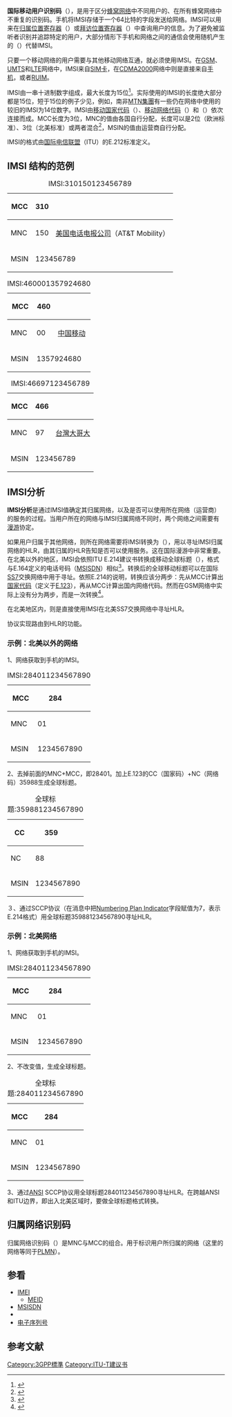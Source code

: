 {{Not|IMEI}}
{{TA
|G1=IT
}}
'''国际移动用户识别码'''（{{lang-en|IMSI，International Mobile Subscriber Identity}}），是用于区分[[蜂窝网络|蜂窝网络]]中不同用户的、在所有蜂窝网络中不重复的识别码。手机将IMSI存储于一个64比特的字段发送给网络。IMSI可以用来在[[归属位置寄存器|归属位置寄存器]]（{{lang|en|HLR，Home Location Register}}）或[[拜访位置寄存器|拜访位置寄存器]]（{{lang|en|VLR，Visitor Location Register}}）中查询用户的信息。为了避免被监听者识别并追踪特定的用户，大部分情形下手机和网络之间的通信会使用随机产生的{{link-en|临时移动用户识别码|Mobility_management#TMSI}}（{{lang|en|TMSI，Temporary Mobile Subscriber Identity}}）代替IMSI。

只要一个移动网络的用户需要与其他移动网络互通，就必须使用IMSI。在[[GSM|GSM]]、[[UMTS|UMTS]]和[[LTE|LTE]]网络中，IMSI来自[[SIM卡|SIM卡]]，在[[CDMA2000|CDMA2000]]网络中则是直接来自[[手机|手机]]，或者[[RUIM|RUIM]]。

IMSI由一串十进制数字组成，最大长度为15位<ref name=E212>{{Cite web|url=https://www.itu.int/rec/T-REC-E.212-200805-I/en|title=E.212 公共网络和订户的国际识别计划|accessdate=2015-07-31|work=|publisher=|date=|language=中文|deadurl=yes|archiveurl=https://web.archive.org/web/20151208184013/https://www.itu.int/rec/T-REC-E.212-200805-I/en|archivedate=2015-12-08}}</ref>。实际使用的IMSI的长度绝大部分都是15位，短于15位的例子少见，例如，南非[[MTN集團|MTN集團]]有一些仍在网络中使用的较旧的IMSI为14位数字。IMSI由[[行動裝置國家代碼|移动国家代码]]（{{lang|en|MCC，Mobile Country Code}}）、[[行動裝置網路代碼|移动网络代码]]（{{lang|en|MNC，Mobile Network Code}}）和{{link-en|移动订户识别代码|Mobile subscription identification number}}（{{lang|en|MSIN，Mobile subscription identification number}}）依次连接而成。MCC长度为3位，MNC的值由各国自行分配，长度可以是2位（欧洲标准）、3位（北美标准）或两者混合<ref name=TS23003>{{Cite web|url=http://www.3gpp.org/DynaReport/23003.htm|title=3GPP TS 23.003 Numbering, addressing and identification|accessdate=2015-07-31|work=|publisher=|date=|language=en|archive-date=2016-08-18|archive-url=https://web.archive.org/web/20160818130221/http://www.3gpp.org/DynaReport/23003.htm|dead-url=no}}</ref>，MSIN的值由运营商自行分配。

IMSI的格式由[[国际电信联盟|国际电信联盟]]（ITU）的E.212标准定义。

== IMSI 结构的范例 ==

{| class="wikitable"
|+ IMSI:310150123456789
!MCC
|310
|{{USA}}
|-
!MNC
|150
|[[美国电话电报公司|美国电话电报公司]]（AT&T Mobility） 
|-
!MSIN
|colspan=2|123456789
|}

{| class="wikitable"
|+ IMSI:460001357924680
!MCC
|460
|{{PRC}}
|-
!MNC
|00
|[[中国移动|中国移动]]
|-
!MSIN
|colspan=2|1357924680
|}

{| class="wikitable"
|+ IMSI:46697123456789
!MCC
|466
|{{ROC}}
|-
!MNC
|97
|[[台灣大哥大|台灣大哥大]]
|-
!MSIN
|colspan=2|123456789
|}

== IMSI分析 ==
'''IMSI分析'''是通过IMSI值确定其归属网络，以及是否可以使用所在网络（运营商）的服务的过程。当用户所在的网络与IMSI归属网络不同时，两个网络之间需要有[[漫游|漫游]]协定。

如果用户归属于其他网络，则所在网络需要将IMSI转换为{{link-en|全球标题|Global Title}}（{{lang|en|Global Title}}），用以寻址IMSI归属网络的HLR，由其归属的HLR告知是否可以使用服务。这在国际漫游中非常重要。在北美以外的地区，IMSI会依照ITU E.214建议书转换成移动全球标题（{{lang|en|Mobile Global Title}}），格式与E.164定义的电话号码（[[MSISDN|MSISDN]]）相似<ref name=E214>{{Cite web|url=https://www.itu.int/rec/T-REC-E.214-200502-I/en|title=E.214 用于信令连接控制部分(SCCP)的 移动全球标题的结构|accessdate=2015-08-01|work=|publisher=|date=|language=中文|archive-date=2015-07-26|archive-url=https://web.archive.org/web/20150726223305/http://www.itu.int/rec/T-REC-E.214-200502-I/en|dead-url=no}}</ref>。转换后的全球移动标题可以在国际[[SS7|SS7]]交换网络中用于寻址。依照E.214的说明，转换应该分两步：先从MCC计算出[[国际电话区号列表|国家代码]]（定义于[[E.123|E.123]]），再从MCC计算出国内网络代码。然而在GSM网络中实际上没有分为两步，而是一次转换<ref>{{Cite web|url=http://www.ifast.org/files/IFAST22_015_GSMNALetter.pdf|title=电子邮件：RE: INTERNATIONAL MOBILE SUBSCRIBER IDENTITY (IMSI) ISSUES|accessdate=2015-08-01|work=|publisher=|date=|language=en|archive-date=2016-03-03|archive-url=https://web.archive.org/web/20160303224104/http://www.ifast.org/files/IFAST22_015_GSMNALetter.pdf|dead-url=no}}</ref>。

在北美地区内，则是直接使用IMSI在北美SS7交换网络中寻址HLR。

{{link-en|SCCP|SCCP}}协议实现路由到HLR的功能。

=== 示例：北美以外的网络 ===
1、网络获取到手机的IMSI。
{| class="wikitable"
|+ IMSI:284011234567890
!MCC
|284
|{{BUL}}
|-
!MNC
|01
|{{link-en|MobilTel-Bulgaria|Mtel (Bulgaria)}}
|-
!MSIN
|colspan=2|1234567890
|}
2、去掉前面的MNC+MCC，即28401。加上E.123的CC（国家码）+NC（网络码）35988生成全球标题。
{| class="wikitable"
|+ 全球标题:359881234567890
!CC
|359
|{{BUL}}
|-
!NC
|88
|{{link-en|MobilTel-Bulgaria|Mtel (Bulgaria)}}
|-
!MSIN
|colspan=2|1234567890
|}
３、通过SCCP协议（在消息中把[[Numbering_Plan_Indicator|Numbering Plan Indicator]]字段赋值为7，表示E.214格式）用全球标题359881234567890寻址HLR。

=== 示例：北美网络 ===
1、网络获取到手机的IMSI。
{| class="wikitable"
|+ IMSI:284011234567890
!MCC
|284
|{{BUL}}
|-
!MNC
|01
|{{link-en|MobilTel-Bulgaria|Mtel (Bulgaria)}}
|-
!MSIN
|colspan=2|1234567890
|}
2、不改变值，生成全球标题。
{| class="wikitable"
|+ 全球标题:284011234567890
!MCC
|284
|{{BUL}}
|-
!MNC
|01
|{{link-en|MobilTel-Bulgaria|Mtel (Bulgaria)}}
|-
!MSIN
|colspan=2|1234567890
|}
3、通过[[ANSI|ANSI]] SCCP协议用全球标题284011234567890寻址HLR。在跨越ANSI和ITU边界，即出入北美区域时，要做全球标题格式转换。

== 归属网络识别码 ==
归属网络识别码（{{lang|en|HNI，Home Network Identity}}）是MNC与MCC的组合。用于标识用户所归属的网络（这里的网络等同于[[PLMN|PLMN]]）。

== 参看 ==
* [[IMEI|IMEI]]
** [[MEID|MEID]]
* [[MSISDN|MSISDN]]
* {{link-en|IMSI截获器|IMSI-catcher}}
* [[电子序列号|电子序列号]]

<!--
== 注释 ==
{{ReflistH}}
{{NoteFoot}}
{{ReflistF}}
-->
== 参考文献 ==
{{refbegin}}
{{Reflist}}
{{refend}}

[[Category:3GPP標準|Category:3GPP標準]]
[[Category:ITU-T建议书|Category:ITU-T建议书]]